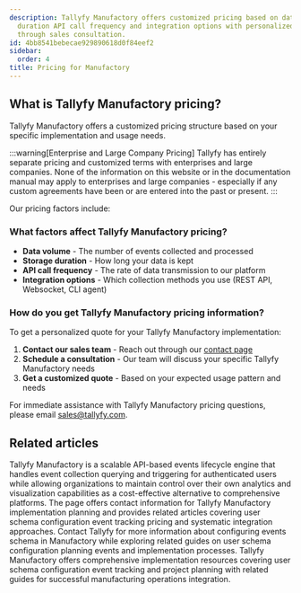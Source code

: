 ```yaml
---
description: Tallyfy Manufactory offers customized pricing based on data volume storage
  duration API call frequency and integration options with personalized quotes available
  through sales consultation.
id: 4bb8541bebecae929890618d0f84eef2
sidebar:
  order: 4
title: Pricing for Manufactory
---
```


## What is Tallyfy Manufactory pricing?

Tallyfy Manufactory offers a customized pricing structure based on your specific implementation and usage needs.

:::warning[Enterprise and Large Company Pricing]
Tallyfy has entirely separate pricing and customized terms with enterprises and large companies. None of the information on this website or in the documentation manual may apply to enterprises and large companies - especially if any custom agreements have been or are entered into the past or present.
:::

Our pricing factors include:

### What factors affect Tallyfy Manufactory pricing?

- **Data volume** - The number of events collected and processed
- **Storage duration** - How long your data is kept
- **API call frequency** - The rate of data transmission to our platform
- **Integration options** - Which collection methods you use (REST API, Websocket, CLI agent)

### How do you get Tallyfy Manufactory pricing information?

To get a personalized quote for your Tallyfy Manufactory implementation:

1. **Contact our sales team** - Reach out through our [contact page](https://tallyfy.com/contact-us/)
2. **Schedule a consultation** - Our team will discuss your specific Tallyfy Manufactory needs
3. **Get a customized quote** - Based on your expected usage pattern and needs

For immediate assistance with Tallyfy Manufactory pricing questions, please email [sales@tallyfy.com](mailto:sales@tallyfy.com).


## Related articles
<CardGrid>
<LinkTitleCard header="<b>Overview</b>" href="/products/manufactory/" > Tallyfy Manufactory is a scalable API-based events lifecycle engine that handles event collection querying and triggering for authenticated users while allowing organizations to maintain control over their own analytics and visualization capabilities as a cost-effective alternative to comprehensive platforms. </LinkTitleCard>
<LinkTitleCard header="<b>Implementation > Planning</b>" href="/products/manufactory/implementation/planning/" > The page offers contact information for Tallyfy Manufactory implementation planning and provides related articles covering user schema configuration event tracking pricing and systematic integration approaches. </LinkTitleCard>
<LinkTitleCard header="<b>Implementation > Configuring events schema</b>" href="/products/manufactory/implementation/configuring_events_schema/" > Contact Tallyfy for more information about configuring events schema in Manufactory while exploring related guides on user schema configuration planning events and implementation processes. </LinkTitleCard>
<LinkTitleCard header="<b>Implementation > Configuring user schema</b>" href="/products/manufactory/implementation/configuring_users_schema/" > Tallyfy Manufactory offers comprehensive implementation resources covering user schema configuration event tracking and project planning with related guides for successful manufacturing operations integration. </LinkTitleCard>
</CardGrid>
